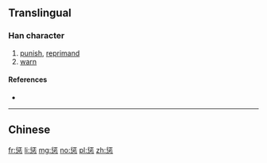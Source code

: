 {{also|懲}}
==Translingual==

===Han character===
{{Han char|rn=61|rad=心|as=08|sn=12|four=|canj=竹一心 (HMP)|ids=⿱[[征]][[心]]}}

# [[punish]], [[reprimand]]
# [[warn]]

====References====
* {{Han ref|kx=0392.181|dkj=10851|hdz=42311.130|uh=60E9|ud=24809}}

----
==Chinese==
{{zh-see|懲}}

[[fr:惩]]
[[li:惩]]
[[mg:惩]]
[[no:惩]]
[[pl:惩]]
[[zh:惩]]